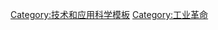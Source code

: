 <noinclude>{{noteTA
|G1=People
|1 = zh:數字化革命;zh-hans:数位化革命;zh-cn:第三次工业革命;zh-hk:數碼化革命;zh-tw:第三次工業革命（數位化革命）;
}}</noinclude>
{{Navbox
|name = 工業革命
|image = [[File:Maquina vapor Watt ETSIIM.jpg|100px]]
|title = [[工業革命|工業]]與{{le|技术革命|Technological revolution|-{zh-cn:技术; zh-tw:技術; zh-hk:科技}-}}革命
|bodyclass = hlist

|above = 
*'''[[第一次工业革命|第一次]]'''
*'''[[第二次工业革命|第二次]]'''
*'''[[數字化革命|第三次]]'''
*'''[[第四次工業革命|第四次]]'''
*'''{{le|技术革命|Technological revolution#Potential future technological revolutions|潛在的未來}}'''

|group1 = 主題
|list1 =
* [[煤]]
* {{le|煤礦業|Coal mining}}
* [[焦炭]]
* [[棉花]]
* [[制造业|工業/製造業]]
* [[发明]]
* [[铁]]
* [[机器]]
* [[冶金学]]
* [[社会学]]
* [[蒸汽机|蒸汽動力]]
* [[钢]]
* [[技术|-{zh-cn:技术; zh-tw:技術; zh-hk:科技}-]]
* [[布|織物]]、[[水力资源|水力]]
* [[劳动力]] 
* [[聚集經濟|-{zh-cn:集聚经济; zh-hk:集聚經濟; zh-tw:聚集經濟;}-]]
* {{le|密度經濟|Economies of density}}
* [[规模经济]]

|group2 = 人物/團體
|list2 =
* [[理查·阿克莱特|-{zh-cn:理查德; zh-tw:理察; zh-hk:李察; zh-sg:理查特;}-·阿克莱特]]
* {{le|托马斯·布尔索瓦|Thomas Boulsover|-{zh-cn:托马斯; zh-tw:湯瑪斯; zh-hk:湯馬士;}-·布尔索瓦}}
* [[马修·博尔顿|-{zh-tw:馬修; zh-cn:马修; zh-hk:馬菲;}-·博尔顿]]
* [[詹姆斯·布林德利|-{zh-cn:詹姆斯; zh-tw:詹姆士; zh-hk:占士;}-·布林德利]]
* [[伊桑巴德·金德姆·布鲁内尔]]
* [[埃德蒙·卡特赖特]]
* {{le|亨利·科特|Henry Cort}}
* {{le|克兰奇兄弟|Cranege brothers|-{zh-cn:托马斯; zh-tw:湯瑪斯; zh-hk:湯馬士;}-与-{zh-hans:乔治;zh-hk:佐治;zh-sg:乔治;zh-tw:喬治;zh-cn:乔治;}-·克兰奇}}
* [[塞繆爾·克朗普頓|-{zh-cn:塞缪尔; zh-tw:山繆; zh-hk:森姆;}-·克朗普頓]]
* {{le|亞伯拉罕·達比一世|Abraham Darby I}}
* {{le|亞伯拉罕·達比二世|Abraham Darby II}}
* {{le|亞伯拉罕·達比三世|Abraham Darby III}}
* {{le|第三代布里奇沃特公爵弗朗西斯·埃杰顿|Francis Egerton, 3rd Duke of Bridgewater|第三代布里奇沃特公爵-{zh-cn:弗朗西斯; zh-tw:法蘭西斯; zh-hk:法蘭西斯;}-·埃杰顿}}
* {{le|威廉·費爾貝恩 (工程師)|William Fairbairn|威廉·費爾貝恩}}
* [[詹姆斯·哈格里夫斯|-{zh-cn:詹姆斯; zh-tw:詹姆士; zh-hk:占士;}-·哈格里夫斯]]
* {{le|霍克斯家族|Hawks family}}
* {{le|托马斯·海斯|Thomas Highs|-{zh-cn:托马斯; zh-tw:湯瑪斯; zh-hk:湯馬士;}-·海斯}}
* {{le|伊顿·霍奇金森|Eaton Hodgkinson}}
* {{le|本杰明·亨斯曼|Benjamin Huntsman}}
* [[约瑟夫·玛丽·雅卡尔|-{zh-tw:約瑟夫; zh-cn:约瑟夫; zh-hk:祖瑟夫;}-·玛丽·雅卡尔]]、[[約翰·凱]]（[[飛梭]]）
* {{le|約翰·凱(精紡機發明者)|John Kay (spinning frame)|約翰·凱}}（[[精紡機]]）
* {{le|弗朗西斯·卡伯特·洛厄尔|Francis Cabot Lowell|-{zh-cn:弗朗西斯; zh-tw:法蘭西斯; zh-hk:法蘭西斯;}-·卡伯特·洛厄尔}}
* [[月光社]]
* [[湯瑪斯·紐科門|-{zh-cn:托马斯; zh-tw:湯瑪斯; zh-hk:湯馬士;}-·紐科門]]
* [[罗伯特·欧文|-{zh-hans:罗伯特; zh-hant:羅伯特; zh-tw:勞勃; zh-hk:羅拔;}-·欧文]]
* {{le|刘易斯·保罗|Lewis Paul}}
* {{le|威廉·拉德克里夫|William Radcliffe}}
* {{le|理查德·罗伯茨 (工程师)|Richard Roberts (engineer)||-{zh-cn:理查德; zh-tw:理察; zh-hk:李察; zh-sg:理查特;}-·-{zh-cn:罗伯斯; zh-tw:勞勃斯; zh-hk:羅拔斯;}-}}
* [[托马斯·塞维利|-{zh-cn:托马斯; zh-tw:湯瑪斯; zh-hk:湯馬士;}-·塞维利]]
* [[塞缪尔·斯莱特|-{zh-cn:塞缪尔; zh-tw:山繆; zh-hk:森姆;}-·斯莱特]]
* {{le|约翰·斯密顿|John Smeaton}}
* [[喬治·史蒂芬生|-{zh-hans:乔治;zh-hk:佐治;zh-sg:乔治;zh-tw:喬治;zh-cn:乔治;}-·-{zh-cn:史蒂芬生;zh-tw:史蒂文生;zh-hk:史提芬森;}-]]
* [[羅伯特·史蒂芬生|-{zh-hans:罗伯特; zh-hant:羅伯特; zh-tw:勞勃; zh-hk:羅拔;}-·-{zh-cn:史蒂芬生;zh-tw:史蒂文生;zh-hk:史提芬森;}-]]
* {{le|托马斯·特尔福德|Thomas Telford|-{zh-cn:托马斯; zh-tw:湯瑪斯; zh-hk:湯馬士;}-·特尔福德}}
* [[理查·特里維西克|-{zh-cn:理查德; zh-tw:理察; zh-hk:李察; zh-sg:理查特;}-·特里維西克]]
* [[詹姆斯·瓦特|-{zh-cn:詹姆斯; zh-tw:詹姆士; zh-hk:占士;}-·瓦特]]
* [[约翰·威尔金森 (发明家)|约翰·威尔金森]]
* {{le|约翰·怀亚特 (发明家)|John Wyatt (inventor)|约翰·怀亚特}}

|group3 = 地點
|list3 =
* {{le|阿比代尔工业村遗址|Abbeydale Industrial Hamlet}}
* {{le|布里奇沃特運河|Bridgewater Canal}}
* [[布羅斯利]]
* {{le|柯爾布魯德爾|Coalbrookdale}}
* {{le|克羅姆福德|Cromford}}
* [[德文特河谷工業區]]
* {{le|鐵橋 (市鎮)|Ironbridge|鐵橋}}
* [[新拉纳克]]
* {{le|朴茨茅斯块磨厂|Portsmouth Block Mills}}
* {{le|采石岸纺纱厂|Quarry Bank Mill}}
* {{le|索霍铸造厂|Soho Foundry}}
* [[斯托克頓和達靈頓鐵路]]

|group4 = 发明/-{zh-cn:技术; zh-tw:技術; zh-hk:科技}-
|list4 =
* [[高爐]]
* [[运河]]
* {{le|棉紡廠|Cotton mill}}
* [[坩堝鋼]]
* [[工廠]]
* [[飛梭]]
* [[紐可門蒸汽機]]
* [[力織機]]
* [[鐵路運輸|鐵路]]
* {{le|反射爐|Reverberatory furnace}}
* {{le|包銀銅板|Sheffield plate}}
* [[精紡機]]
* [[珍妮纺纱机]]
* [[蒸汽机]]
* [[火箭號]]
* [[水力紡紗機]]
* [[瓦特蒸汽機]]

|group5 = 社会影响
|list5 =
* [[資產階級]]
* [[童工]]
* {{le|合作社運動史|History of the cooperative movement}}
* {{le|外包制度|Putting-out system#Cottage industry|家庭工業}}
* {{le|工廠法|Factory Acts}}
* [[勞資爭議]]
* [[盧德運動]]
* [[无产阶级]]
* {{le|罗虚代尔公平先锋社|Rochdale Society of Equitable Pioneers|罗虚代尔原则}}
* [[城市化]]
* {{le|工業戰|Industrial warfare}}

|group6 = 參見
|list6 =
* [[技術史]]
* {{le|英國運河系統史|History of the British canal system}}
* {{le|工業考古學|Industrial archaeology}}
* {{le|英國概述|Outline of the United Kingdom|英國相關主題列表}}
* {{le|服裝和紡織技術年表|Timeline of clothing and textiles technology}}
* [[发明年表]]
* {{le|材料技術年表|Timeline of materials technology}}
* {{le|蒸汽動力年表|Timeline of steam power}}

|below = 
* {{icon|category}} '''[[:Category:工业革命|分類]]'''
* {{Icon|Commons}} [[commons:Category:Industrial revolution|'''共享資源''']]
}}<noinclude>
[[Category:技术和应用科学模板]]
[[Category:工业革命]]
</noinclude>
